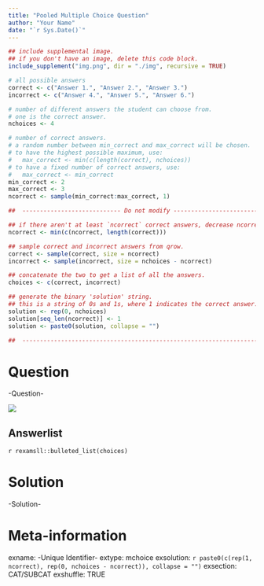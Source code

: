 ```yaml
---
title: "Pooled Multiple Choice Question"
author: "Your Name"
date: "`r Sys.Date()`"
---
```


```r
## include supplemental image.
## if you don't have an image, delete this code block.
include_supplement("img.png", dir = "./img", recursive = TRUE)
```


```r
# all possible answers
correct <- c("Answer 1.", "Answer 2.", "Answer 3.")
incorrect <- c("Answer 4.", "Answer 5.", "Answer 6.")

# number of different answers the student can choose from.
# one is the correct answer.
nchoices <- 4

# number of correct answers.
# a random number between min_correct and max_correct will be chosen.
# to have the highest possible maximum, use:
#   max_correct <- min(c(length(correct), nchoices))
# to have a fixed number of correct answers, use:
#   max_correct <- min_correct
min_correct <- 2
max_correct <- 3
ncorrect <- sample(min_correct:max_correct, 1)

##  ---------------------------- Do not modify ----------------------------

## if there aren't at least `ncorrect` correct answers, decrease ncorrect
ncorrect <- min(c(ncorrect, length(correct)))

## sample correct and incorrect answers from qrow.
correct <- sample(correct, size = ncorrect)
incorrect <- sample(incorrect, size = nchoices - ncorrect)

## concatenate the two to get a list of all the answers.
choices <- c(correct, incorrect)

## generate the binary 'solution' string.
## this is a string of 0s and 1s, where 1 indicates the correct answer.
solution <- rep(0, nchoices)
solution[seq_len(ncorrect)] <- 1
solution <- paste0(solution, collapse = "")

##  -----------------------------------------------------------------------
```


Question
========

-Question-

![](img.png)

Answerlist
----------

`r rexamsll::bulleted_list(choices)`


Solution
========

-Solution-


Meta-information
================
exname: -Unique Identifier-
extype: mchoice
exsolution: `r paste0(c(rep(1, ncorrect), rep(0, nchoices - ncorrect)), collapse = "")`
exsection: CAT/SUBCAT
exshuffle: TRUE
